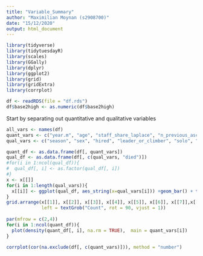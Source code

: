 ```yaml
---
title: "Variable_Summary"
author: "Maximilian Moynan (s2908700)"
date: "15/12/2020"
output: html_document
---
```


```r
library(tidyverse)
library(tidytuesdayR)
library(scales)
library(GGally)
library(dplyr)
library(ggplot2)
library(grid)
library(gridExtra)
library(corrplot)
```


```r
df <- readRDS(file = "df.rds")
df$base2high <- as.numeric(df$base2high)
```

Start by separating out quantitative and qualitative variables

```r

all_vars <- names(df)
quant_vars <- c("year.m", "age", "staff_share_laplace", "n_previous_ascends", "base2high", "height_metres", "members")
qual_vars <- c("season", "sex", "hired", "leader_or_climber", "solo", "oxygen_used", "mixed_gender", "mixed_citizenship")

quant_df <- as.data.frame(df[, quant_vars])
qual_df <- as.data.frame(df[, c(qual_vars, "died")])
#for(i in 1:ncol(qual_df)){
#  qual_df[, i] <- as.factor(qual_df[, i])
#}
x <- x[[]]
for(i in 1:length(qual_vars)){
  x[[i]] <- ggplot(qual_df, aes_string(x=qual_vars[i])) +geom_bar() + theme(axis.title.y = element_blank())
}
grid.arrange(x[[1]], x[[2]], x[[3]], x[[4]], x[[5]], x[[6]], x[[7]],x[[8]], ncol=4,
             left = textGrob("Count", rot = 90, vjust = 1))
  
par(mfrow = c(2,4))
for(i in 1:ncol(quant_df)){
  plot(density(quant_df[, i], na.rm = TRUE),  main = quant_vars[i])
}

corrplot(cor(na.exclude(df[, c(quant_vars)])), method = "number")
```
